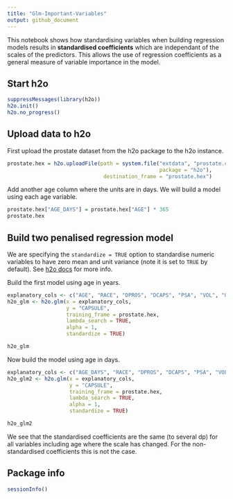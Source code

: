 ```yaml
---
title: "Glm-Important-Variables"
output: github_document
---
```


This notebook shows how standardising variables when building regression models results in **standardised coefficients** which are independant of the scales of the predictors. This allows the use of regression coefficients as a general measure of variable importance in the model. 

## Start h2o

```r
suppressMessages(library(h2o))
h2o.init()
h2o.no_progress()
```

## Upload data to h2o

First upload the prostate dataset from the h2o package to the h2o instance.

```r
prostate.hex = h2o.uploadFile(path = system.file("extdata", "prostate.csv",
                                                 package = "h2o"),
                               destination_frame = "prostate.hex")
```

Add another age column where the units are in days. We will build a model using each age variable.

```r
prostate.hex["AGE_DAYS"] = prostate.hex["AGE"] * 365
prostate.hex
```

## Build two penalised regression model

We are specifying the `standardize = TRUE` option to standardise numeric variables to have zero mean and unit variance (note it is set to `TRUE` by default). See [h2o docs](http://docs.h2o.ai/h2o/latest-stable/h2o-docs/data-science/algo-params/standardize.html) for more info.

Build the first model using age in years.

```r
explanatory_cols <- c("AGE", "RACE", "DPROS", "DCAPS", "PSA", "VOL", "GLEASON")
h2o_glm <- h2o.glm(x = explanatory_cols,
                   y = "CAPSULE",
                   training_frame = prostate.hex,
                   lambda_search = TRUE,
                   alpha = 1,
                   standardize = TRUE)
```

```r
h2o_glm
```

Now build the model using age in days.

```r
explanatory_cols <- c("AGE_DAYS", "RACE", "DPROS", "DCAPS", "PSA", "VOL", "GLEASON")
h2o_glm2 <- h2o.glm(x = explanatory_cols,
                    y = "CAPSULE",
                    training_frame = prostate.hex,
                    lambda_search = TRUE,
                    alpha = 1,
                    standardize = TRUE)
```

```r
h2o_glm2
```

We see that the standardised coefficients are the same (to several dp) for all variables including age where the scale has changed. For the non-standardised coefficients this is not the case.

## Package info

```r
sessionInfo()
```
